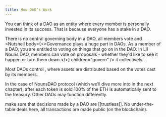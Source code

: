 ```yaml
---
title: How DAO’s Work
---
```


You can think of a DAO as an entity where every member is personally invested in its success.
That is because everyone has a stake in a DAO.

There is no central governing body in a DAO, all members vote and <Nutshell body={<>Governance plays a huge part in DAOs.      As a member of a DAO, you are entitled to voting on things that go on in the DAO.      In Lil Nouns DAO, members can vote on proposals - whether they'd like to see it happen or turn them down.</>} children="govern" /> it collectively.

Most DAOs control <Nutshell children="treasuries" />, where assets are distributed based on the votes cast by its members.

In the case of NounsDAO protocol (which we’ll dive more into in the next chapter), after each token is sold 100% of the ETH is automatically sent to the treasury. Other DAOs may function differently.

<Nutshell children="Smart contracts" glossaryEntry="content/glossary/smart_contract.mdx" /> make sure that decisions made by a DAO are \[\[trustless]]. No under-the-table deals here, all transactions are made public (on the blockchain).
